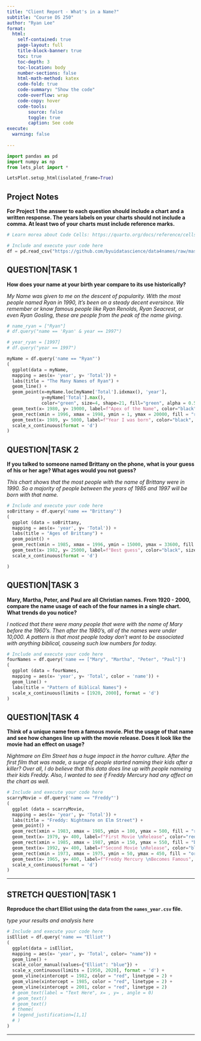 ```yaml
---
title: "Client Report - What's in a Name?"
subtitle: "Course DS 250"
author: "Ryan Lee"
format:
  html:
    self-contained: true
    page-layout: full
    title-block-banner: true
    toc: true
    toc-depth: 3
    toc-location: body
    number-sections: false
    html-math-method: katex
    code-fold: true
    code-summary: "Show the code"
    code-overflow: wrap
    code-copy: hover
    code-tools:
        source: false
        toggle: true
        caption: See code
execute: 
  warning: false
    
---
```


```python
import pandas as pd
import numpy as np
from lets_plot import *

LetsPlot.setup_html(isolated_frame=True)
```
<!-- PLEASE FIND A WAY TO GET RIDE OF COMMAS IN X- AXIS -->

## Project Notes

__For Project 1 the answer to each question should include a chart **and** a written response. 
The years labels on your charts should not include a comma. At least **two** of your charts must include reference marks.__  

```python
# Learn morea about Code Cells: https://quarto.org/docs/reference/cells/cells-jupyter.html

# Include and execute your code here
df = pd.read_csv("https://github.com/byuidatascience/data4names/raw/master/data-raw/names_year/names_year.csv")
```


## QUESTION|TASK 1

__How does your name at your birth year compare to its use historically?__

_My Name was given to me on the descent of popularity. With the most people named Ryan in 1990, It's been on a steady decent eversince.
 We remember or know famous people like Ryan Renolds, Ryan Seacrest, or even Ryan Gosling, these are people from the peak of the name giving._

```python
# name_ryan = ["Ryan"]
# df.query("name == 'Ryan' & year == 1997")

# year_ryan = [1997]
# df.query("year == 1997")

myName = df.query('name == "Ryan"')
(
  ggplot(data = myName,
  mapping = aes(x= 'year', y= 'Total')) +
  labs(title = "The Many Names of Ryan") +
  geom_line() +
  geom_point(x=myName.loc[myName['Total'].idxmax(), 'year'], 
             y=myName['Total'].max(), 
             color="green", size=4, shape=21, fill="green", alpha = 0.5) +
  geom_text(x= 1980, y= 19000, label=f"Apex of the Name", color="black", size=8) +
  geom_rect(xmin = 1996, xmax = 1998, ymin = 1, ymax = 20000, fill = "red", alpha = .5, color = "rgba(0,0,0,0)") +
  geom_text(x= 1989, y= 5000, label=f"Year I was born", color="black", size=6, angle=45) +
  scale_x_continuous(format = 'd')
)

```


## QUESTION|TASK 2

__If you talked to someone named Brittany on the phone, what is your guess of his or her age? What ages would you not guess?__

_This chart shows that the most people with the name of Brittany were in 1990. 
So a majority of people between the years of 1985 and 1997 will be born with that name._

```python
# Include and execute your code here
soBrittany = df.query('name == "Brittany"')
(
  ggplot (data = soBrittany,
  mapping = aes(x= 'year', y= 'Total')) +
  labs(title = "Ages of Brittany") +
  geom_point() +
  geom_rect(xmin = 1985, xmax = 1996, ymin = 15000, ymax = 33600, fill = "red", alpha = .2, color = "rgba(0,0,0,0)") +
  geom_text(x= 1982, y= 25000, label=f"Best guess", color="black", size=6, angle=45) +
  scale_x_continuous(format = 'd')

)

```


## QUESTION|TASK 3

__Mary, Martha, Peter, and Paul are all Christian names. From 1920 - 2000, 
compare the name usage of each of the four names in a single chart. What trends do you notice?__

_I noticed that there were many people that were with the name of Mary before the 1960's. Then after the 1980's, all of the names were under 10,000.
A pattern is that most people today don't want to be associated with anything biblical, causeing such low numbers for today. _

```python
# Include and execute your code here
fourNames = df.query('name == ["Mary", "Martha", "Peter", "Paul"]')
(
  ggplot (data = fourNames,
  mapping = aes(x= 'year', y= 'Total', color = 'name')) +
  geom_line() +
  labs(title = "Pattern of Biblical Names") +
  scale_x_continuous(limits = [1920, 2000], format = 'd')
)        


```



## QUESTION|TASK 4

__Think of a unique name from a famous movie. Plot the usage of that name and see how changes line up with the movie release. Does it look like the movie had an effect on usage?__  

_Nightmare on Elm Street has a huge impact in the horror culture. After the first film that was made, a surge of people started naming their kids after a killer?
Over all, I do believe that this data does line up with people nameing their kids Freddy. 
Also, I wanted to see if Freddy Mercury had any affect on the chart as well. _

```python
# Include and execute your code here
scarryMovie = df.query('name == "Freddy"')
(
  ggplot (data = scarryMovie,
  mapping = aes(x= 'year', y= 'Total')) +
  labs(title = "Freddy: Nightmare on Elm Street") +
  geom_point() +
  geom_rect(xmin = 1983, xmax = 1985, ymin = 100, ymax = 500, fill = "red", alpha = .2, color = "red") +
  geom_text(x= 1979, y= 400, label=f"First Movie \nRelease", color="red", size=5, angle = 45) +
  geom_rect(xmin = 1985, xmax = 1987, ymin = 150, ymax = 550, fill = "blue", alpha = .2, color = "blue") +
  geom_text(x= 1992, y= 400, label=f"Second Movie \nRelease", color="blue", size=5, angle = 315) +
  geom_rect(xmin = 1973, xmax = 1975, ymin = 50, ymax = 450, fill = "orange", alpha = .2, color = "orange") +
  geom_text(x= 1965, y= 400, label=f"Freddy Mercury \nBecomes Famous", color="orange", size=5, angle = 315) +
  scale_x_continuous(format = 'd')
)

```

---

## STRETCH QUESTION|TASK 1

__Reproduce the chart Elliot using the data from the `names_year.csv` file.__ 

_type your results and analysis here_

```python
# Include and execute your code here
isElliot = df.query('name == "Elliot"')
(
  ggplot(data = isElliot,
  mapping = aes(x= 'year', y= 'Total', color= "name")) +
  geom_line() +
  scale_color_manual(values={"Elliot": "blue"}) +
  scale_x_continuous(limits = [1950, 2020], format = 'd') +
  geom_vline(xintercept = 1982, color = "red", linetype = 2) +
  geom_vline(xintercept = 1985, color = "red", linetype = 2) +
  geom_vline(xintercept = 2001, color = "red", linetype = 2)
  # geom_text(label = "Text Here", x= , y= , angle = 0)
  # geom_text()
  # geom_text()
  # theme(
  # legend_justification=[1,1]
  # )
)

```


---
